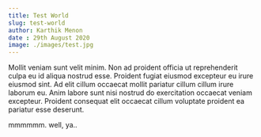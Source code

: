 ```yaml
---
title: Test World
slug: test-world
author: Karthik Menon
date : 29th August 2020
image: ./images/test.jpg
---
```


Mollit veniam sunt velit minim. Non ad proident officia ut reprehenderit culpa eu id aliqua nostrud esse. Proident fugiat eiusmod excepteur eu irure eiusmod sint. Ad elit cillum occaecat mollit pariatur cillum cillum irure laborum eu. Anim labore sunt nisi nostrud do exercitation occaecat veniam excepteur. Proident consequat elit occaecat cillum voluptate proident ea pariatur esse deserunt.

mmmmmm. well, ya..
